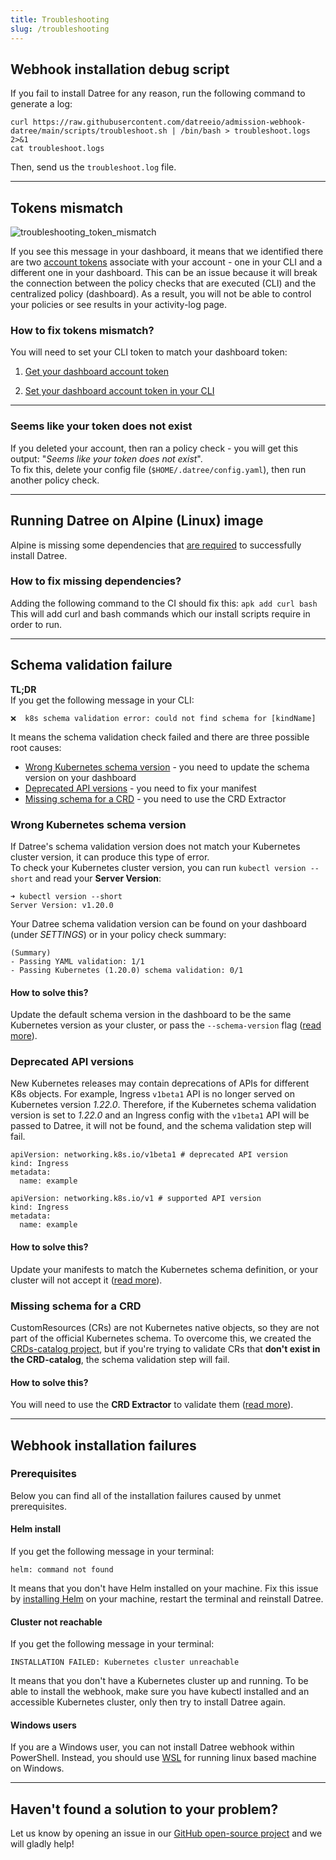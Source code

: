 ```yaml
---
title: Troubleshooting
slug: /troubleshooting
---
```


## Webhook installation debug script

If you fail to install Datree for any reason, run the following command to generate a log:
```terminal
curl https://raw.githubusercontent.com/datreeio/admission-webhook-datree/main/scripts/troubleshoot.sh | /bin/bash > troubleshoot.logs 2>&1
cat troubleshoot.logs
```

Then, send us the `troubleshoot.log` file.

---
## Tokens mismatch

![troubleshooting_token_mismatch](/img/troubleshooting/1.avif)

If you see this message in your dashboard, it means that we identified there are two [account tokens](/dashboard/account-token) associate with your account - one in your CLI and a different one in your dashboard. This can be an issue because it will break the connection between the policy checks that are executed (CLI) and the centralized policy (dashboard). As a result, you will not be able to control your policies or see results in your activity-log page.

### How to fix tokens mismatch?

You will need to set your CLI token to match your dashboard token:

1.  [Get your dashboard account token](/dashboard/account-token#1-get-your-account-token-from-the-dashboard)

2.  [Set your dashboard account token in your CLI](/dashboard/account-token#2-set-your-token-in-the-cli)

---

### Seems like your token does not exist

If you deleted your account, then ran a policy check - you will get this output: "_Seems like your token does not exist_".  
To fix this, delete your config file (`$HOME/.datree/config.yaml`), then run another policy check.

---

## Running Datree on Alpine (Linux) image

Alpine is missing some dependencies that [are required](https://github.com/datreeio/helm-datree/issues/22) to successfully install Datree.

### How to fix missing dependencies?

Adding the following command to the CI should fix this: `apk add curl bash`
This will add curl and bash commands which our install scripts require in order to run.

---

## Schema validation failure

**TL;DR**  
If you get the following message in your CLI: 
```terminal
❌  k8s schema validation error: could not find schema for [kindName]  
``` 
It means the schema validation check failed and there are three possible root causes:
* [Wrong Kubernetes schema version](troubleshooting#wrong-kubernetes-schema-version) - you need to update the schema version on your dashboard
* [Deprecated API versions](troubleshooting#deprecated-api-versions) - you need to fix your manifest
* [Missing schema for a CRD](troubleshooting#missing-schema-for-a-crd) - you need to use the CRD Extractor

### Wrong Kubernetes schema version

If Datree's schema validation version does not match your Kubernetes cluster version, it can produce this type of error.  
To check your Kubernetes cluster version, you can run `kubectl version --short` and read your **Server Version**:  
```terminal
➜ kubectl version --short
Server Version: v1.20.0 
```  
Your Datree schema validation version can be found on your dashboard (under _SETTINGS_) or in your policy check summary:  
```terminal
(Summary)
- Passing YAML validation: 1/1
- Passing Kubernetes (1.20.0) schema validation: 0/1
```  

#### How to solve this?
Update the default schema version in the dashboard to be the same Kubernetes version as your cluster, or pass the `--schema-version` flag ([read more](https://hub.datree.io/cli/schema-validation#changing-the-default-schema-version)).

### Deprecated API versions

New Kubernetes releases may contain deprecations of APIs for different K8s objects. For example, Ingress `v1beta1` API is no longer served on Kubernetes version _1.22.0_. Therefore, if the Kubernetes schema validation version is set to _1.22.0_ and an Ingress config with the `v1beta1` API will be passed to Datree, it will not be found, and the schema validation step will fail.

<Tabs>
  <TabItem value='Deprecated API version' label='Deprecated API version' default>   

    apiVersion: networking.k8s.io/v1beta1 # deprecated API version
    kind: Ingress  
    metadata:  
      name: example  
  </TabItem>
  
  <TabItem value='Valid API version' label='Valid API version'>

    apiVersion: networking.k8s.io/v1 # supported API version
    kind: Ingress
    metadata:
      name: example
  </TabItem>
</Tabs>

#### How to solve this?
Update your manifests to match the Kubernetes schema definition, or your cluster will not accept it ([read more](https://kubernetes.io/docs/reference/using-api/deprecation-guide/#removed-apis-by-release)).

### Missing schema for a CRD

CustomResources (CRs) are not Kubernetes native objects, so they are not part of the official Kubernetes schema. To overcome this, we created the [CRDs-catalog project](https://github.com/datreeio/CRDs-catalog), but if you're trying to validate CRs that **don't exist in the CRD-catalog**, the schema validation step will fail.

#### How to solve this?
You will need to use the **CRD Extractor** to validate them ([read more](https://github.com/datreeio/CRDs-catalog#usage)).  

---
## Webhook installation failures

### Prerequisites
Below you can find all of the installation failures caused by unmet prerequisites.

#### Helm install

If you get the following message in your terminal: 
```terminal
helm: command not found
``` 

It means that you don't have Helm installed on your machine. Fix this issue by [installing Helm](https://helm.sh/docs/intro/install) on your machine, restart the terminal and reinstall Datree.

#### Cluster not reachable

If you get the following message in your terminal: 
```terminal
INSTALLATION FAILED: Kubernetes cluster unreachable
``` 

It means that you don't have a Kubernetes cluster up and running. 
To be able to install the webhook, make sure you have kubectl installed and an accessible Kubernetes cluster, only then try to install Datree again.

#### Windows users

If you are a Windows user, you can not install Datree webhook within PowerShell.
Instead, you should use [WSL](https://learn.microsoft.com/en-us/windows/wsl/install) for running linux based machine on Windows.

---

## Haven't found a solution to your problem?

Let us know by opening an issue in our [GitHub open-source project](https://github.com/datreeio/datree) and we will gladly help!
